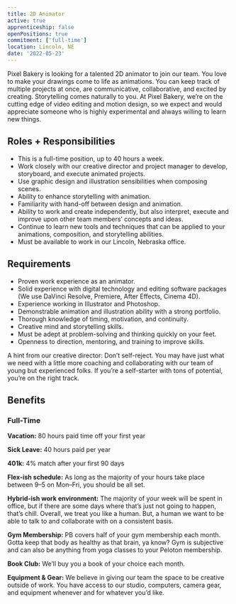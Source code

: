 ```yaml
---
title: 2D Animator
active: true
apprenticeship: false
openPositions: true
commitment: ['full-time']
location: Lincoln, NE
date: '2022-05-23'
---
```


Pixel Bakery is looking for a talented 2D animator to join our team. You love to make your drawings come to life as animations. You can keep track of multiple projects at once, are communicative, collaborative, and excited by creating. Storytelling comes naturally to you. At Pixel Bakery, we’re on the cutting edge of video editing and motion design, so we expect and would appreciate someone who is highly experimental and always willing to learn new things.

## Roles + Responsibilities

- This is a full-time position, up to 40 hours a week.
- Work closely with our creative director and project manager to develop, storyboard, and execute animated projects.
- Use graphic design and illustration sensibilities when composing scenes.
- Ability to enhance storytelling with animation.
- Familiarity with hand-off between design and animation.
- Ability to work and create independently, but also interpret, execute and improve upon other team members’ concepts and ideas.
- Continue to learn new tools and techniques that can be applied to your animations, composition, and storytelling abilities.
- Must be available to work in our Lincoln, Nebraska office.

## Requirements

- Proven work experience as an animator.
- Solid experience with digital technology and editing software packages (We use DaVinci Resolve, Premiere, After Effects, Cinema 4D).
- Experience working in Illustrator and Photoshop.
- Demonstrable animation and illustration ability with a strong portfolio.
- Thorough knowledge of timing, motivation, and continuity.
- Creative mind and storytelling skills.
- Must be adept at problem-solving and thinking quickly on your feet.
- Openness to direction, mentoring, and training to improve skills.

A hint from our creative director: Don’t self-reject. You may have just what we need with a little more coaching and collaborating with our team of young but experienced folks. If you’re a self-starter with tons of potential, you’re on the right track.

## Benefits

### Full-Time

**Vacation:** 80 hours paid time off your first year

**Sick Leave:** 40 hours paid per year

**401k:** 4% match after your first 90 days

**Flex-ish schedule:** As long as the majority of your hours take place between 9–5 on Mon–Fri, you should be all set.

**Hybrid-ish work environment:** The majority of your week will be spent in office, but if there are some days where that’s just not going to happen, that’s chill.
Overall, we treat you like a human. But, a human we want to be able to talk to and collaborate with on a consistent basis.

**Gym Membership:** PB covers half of your gym membership each month. Gotta keep that body as healthy as that brain, ya know? Gym is subjective and can also be anything from yoga classes to your Peloton membership.

**Book Club:** We’ll buy you a book of your choice each month.

**Equipment & Gear:** We believe in giving our team the space to be creative outside of work. You have access to our studio, computers, camera gear, and equipment whenever and for whatever you’d like.